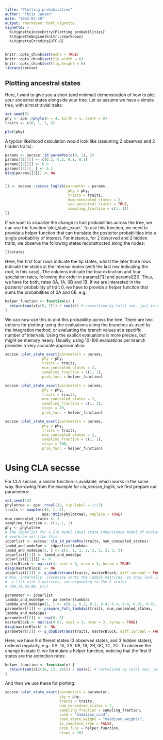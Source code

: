 ```yaml
---
title: "Plotting probabilities"
author: "Thijs Janzen"
date: "2023-01-20"
output: rmarkdown::html_vignette
vignette: >
  %\VignetteIndexEntry{Plotting probabilities}
  %\VignetteEngine{knitr::rmarkdown}
  %\VignetteEncoding{UTF-8}
---
```


```r
knitr::opts_chunk$set(echo = TRUE)
knitr::opts_chunk$set(fig.width = 6)
knitr::opts_chunk$set(fig.height = 6)
library(secsse)
```

## Plotting ancestral states 

Here, I want to give you a short (and minimal) demonstration of how to plot
your ancestral states alongside your tree.
Let us assume we have a simple tree, with almost trivial traits:

```r
set.seed(5)
phy <- ape::rphylo(n = 4, birth = 1, death = 0)
traits <- c(0, 1, 1, 0)

plot(phy)
```

A typical likelihood calculation would look like (assuming 2 observed and 2 
hidden traits):

```r
params <- secsse::id_paramPos(c(0, 1), 2)
params[[1]][] <- c(0.2, 0.2, 0.1, 0.1)
params[[2]][] <- 0.0
params[[3]][, ] <- 0.1
diag(params[[3]]) <- NA


ll <- secsse::secsse_loglik(parameter = params,
                             phy = phy,
                             traits = traits,
                             num_concealed_states = 2,
                             see_ancestral_states = TRUE,
                             sampling_fraction = c(1, 1))
ll
```

If we want to visualize the change in trait probabilities across the tree, we
can use the function 'plot_state_exact'. To use this function, we need to provide
a helper function that can translate the posterior probabilities into a single
probability of interest. For instance, for 2 observed and 2 hidden traits,
we observe the following states reconstructed along the nodes:
```r
ll$states
```

Here, the first four rows indicate the tip states, whilst the later three rows
indicate the states at the internal nodes (with the last row indicating the root,
in this case). The columns indicate the four extinction and four speciation rates,
following the order in params[[1]] and params[[2]]. Thus, we have for both, rates
0A, 1A, 0B and 1B. If we are interested in the posterior probability of trait 0,
we have to provide a helper function that sums the probabilities of 0A and 0B, e.g.:
```r
helper_function <- function(x) {
  return(sum(x[c(5, 7)]) / sum(x)) # normalized by total sum, just in case.
}
```

We can now use this to plot this probability across the tree. There are two
options for plotting: using the evaluations along the branches as used by the
integration method, or evaluating the branch values at a specific number of intervals. 
Using the explicit evaluations is more precies, but might be memory heavy. Usually,
using 10-100 evaluations per branch provides a very accurate approximation:

```r
secsse::plot_state_exact(parameters = params,
                 phy = phy,
                 traits = traits,
                 num_concealed_states = 2,
                 sampling_fraction = c(1, 1),
                 prob_func = helper_function)

secsse::plot_state_exact(parameters = params,
                 phy = phy,
                 traits = traits,
                 num_concealed_states = 2,
                 sampling_fraction = c(1, 1),
                 steps = 10,
                 prob_func = helper_function)

secsse::plot_state_exact(parameters = params,
                 phy = phy,
                 traits = traits,
                 num_concealed_states = 2,
                 sampling_fraction = c(1, 1),
                 steps = 100,
                 prob_func = helper_function)
```

# Using CLA secsse

For CLA secsse, a similar function is available, which works in the same way. Borrowing from the example for cla_secsse_loglik, we first prepare our parameters:
```r
set.seed(13)
phylotree <- ape::rcoal(12, tip.label = 1:12)
traits <- sample(c(0, 1, 2),
                 ape::Ntip(phylotree), replace = TRUE)
num_concealed_states <- 3
sampling_fraction <- c(1, 1, 1)
phy <- phylotree
# the idparlist for a ETD model (dual state inheritance model of evolution)
# would be set like this:
idparlist <- secsse::cla_id_paramPos(traits, num_concealed_states)
lambd_and_modeSpe <- idparlist$lambdas
lambd_and_modeSpe[1, ] <- c(1, 1, 1, 2, 2, 2, 3, 3, 3)
idparlist[[1]] <- lambd_and_modeSpe
idparlist[[2]][] <- 0
masterBlock <- matrix(4, ncol = 3, nrow = 3, byrow = TRUE)
diag(masterBlock) <- NA
idparlist[[3]] <- q_doubletrans(traits, masterBlock, diff.conceal = FALSE)
# Now, internally, clasecsse sorts the lambda matrices, so they look like
#  a list with 9 matrices, corresponding to the 9 states
# (0A,1A,2A,0B, etc)

parameter <- idparlist
lambda_and_modeSpe <- parameter$lambdas
lambda_and_modeSpe[1, ] <- c(0.2, 0.2, 0.2, 0.4, 0.4, 0.4, 0.01, 0.01, 0.01)
parameter[[1]] <- prepare_full_lambdas(traits, num_concealed_states,
lambda_and_modeSpe)
parameter[[2]] <- rep(0, 9)
masterBlock <- matrix(0.07, ncol = 3, nrow = 3, byrow = TRUE)
diag(masterBlock) <- NA
parameter[[3]] <- q_doubletrans(traits, masterBlock, diff.conceal = FALSE)
```

Here, we have 9 different states (3 observed states, and 3 hidden states), 
ordered regularly, e.g.: 0A, 1A, 2A, 0B, 1B, 2B, 0C, 1C, 2C. To observe the
change in state 0, we formulate a helper function, noticing that the first
9 states are the extinction rates:
```r
helper_function <- function(x) {
  return(sum(x[c(10, 13, 16)]) / sum(x)) # normalized by total sum, just in case
}
```

And then we use these for plotting:
```r
secsse::plot_state_exact(parameters = parameter,
                         phy = phy,
                         traits = traits,
                         num_concealed_states = 3,
                         sampling_fraction = sampling_fraction,
                         cond = "maddison_cond",
                         root_state_weight = "maddison_weights",
                         is_complete_tree = FALSE,
                         prob_func = helper_function,
                         steps = 10)
```

